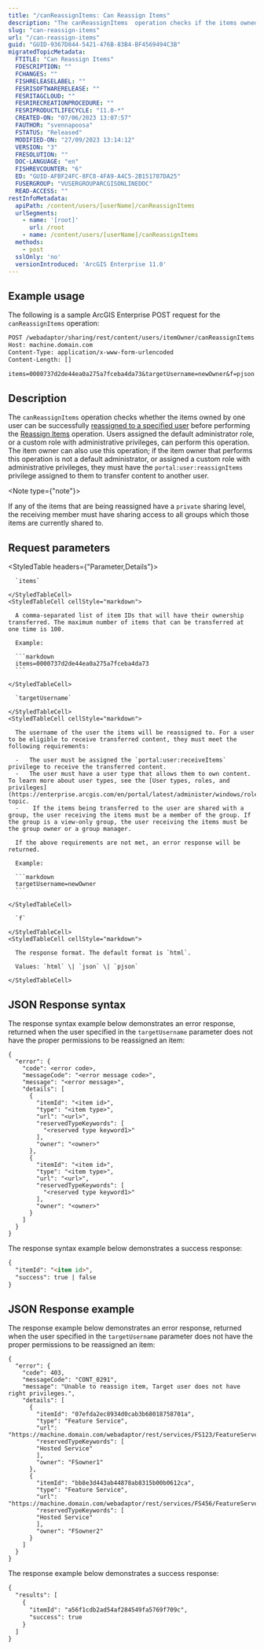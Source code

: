 ```yaml
---
title: "/canReassignItems: Can Reassign Items"
description: "The canReassignItems  operation checks if the items owned by one user can be successfully reassigned to a specified user."
slug: "can-reassign-items"
url: "/can-reassign-items"
guid: "GUID-9367D844-5421-476B-83B4-BF4569494C3B"
migratedTopicMetadata:
  FTITLE: "Can Reassign Items"
  FDESCRIPTION: ""
  FCHANGES: ""
  FISHRELEASELABEL: ""
  FESRISOFTWARERELEASE: ""
  FESRITAGCLOUD: ""
  FESRIRECREATIONPROCEDURE: ""
  FESRIPRODUCTLIFECYCLE: "11.0-*"
  CREATED-ON: "07/06/2023 13:07:57"
  FAUTHOR: "svennapoosa"
  FSTATUS: "Released"
  MODIFIED-ON: "27/09/2023 13:14:12"
  VERSION: "3"
  FRESOLUTION: ""
  DOC-LANGUAGE: "en"
  FISHREVCOUNTER: "6"
  ED: "GUID-AFBF24FC-8FC8-4FA9-A4C5-2B151787DA25"
  FUSERGROUP: "VUSERGROUPARCGISONLINEDOC"
  READ-ACCESS: ""
restInfoMetadata:
  apiPath: /content/users/[userName]/canReassignItems
  urlSegments:
    - name: '[root]'
      url: /root
    - name: /content/users/[userName]/canReassignItems
  methods:
    - post
  sslOnly: 'no'
  versionIntroduced: 'ArcGIS Enterprise 11.0'
---
```


## Example usage

The following is a sample ArcGIS Enterprise POST request for the `canReassignItems` operation:

```markdown
POST /webadaptor/sharing/rest/content/users/itemOwner/canReassignItems HTTP/1.1
Host: machine.domain.com
Content-Type: application/x-www-form-urlencoded
Content-Length: []

items=0000737d2de44ea0a275a7fceba4da73&targetUsername=newOwner&f=pjson
```

## Description

The `canReassignItems` operation checks whether the items owned by one user can be successfully [reassigned to a specified user](/reassign-items) before performing the [Reassign Items](/reassign-items) operation. Users assigned the default administrator role, or a custom role with administrative privileges, can perform this operation. The item owner can also use this operation; if the item owner that performs this operation is not a default administrator, or assigned a custom role with administrative privileges, they must have the `portal:user:reassignItems` privilege assigned to them to transfer content to another user.

<Note type={"note"}>

If any of the items that are being reassigned have a `private` sharing level, the receiving member must have sharing access to all groups which those items are currently shared to.

</Note>

## Request parameters

<StyledTable headers={"Parameter,Details"}>
  <StyledTableRow>
    <StyledTableCell cellStyle="markdown">

      `items` 

    </StyledTableCell>
    <StyledTableCell cellStyle="markdown">

      A comma-separated list of item IDs that will have their ownership transferred. The maximum number of items that can be transferred at one time is 100.

      Example:

      ```markdown
      items=0000737d2de44ea0a275a7fceba4da73
      ``` 

    </StyledTableCell>
  </StyledTableRow>
  <StyledTableRow>
    <StyledTableCell cellStyle="markdown">

      `targetUsername` 

    </StyledTableCell>
    <StyledTableCell cellStyle="markdown">

      The username of the user the items will be reassigned to. For a user to be eligible to receive transferred content, they must meet the following requirements:

      -   The user must be assigned the `portal:user:receiveItems` privilege to receive the transferred content.
      -   The user must have a user type that allows them to own content. To learn more about user types, see the [User types, roles, and privileges](https://enterprise.arcgis.com/en/portal/latest/administer/windows/roles.htm) topic.
      -    If the items being transferred to the user are shared with a group, the user receiving the items must be a member of the group. If the group is a view-only group, the user receiving the items must be the group owner or a group manager.

      If the above requirements are not met, an error response will be returned.

      Example:

      ```markdown
      targetUsername=newOwner
      ```

    </StyledTableCell>
  </StyledTableRow>
  <StyledTableRow>
    <StyledTableCell cellStyle="markdown">

      `f` 

    </StyledTableCell>
    <StyledTableCell cellStyle="markdown">

      The response format. The default format is `html`.

      Values: `html` \| `json` \| `pjson`

    </StyledTableCell>
  </StyledTableRow>
</StyledTable>

## JSON Response syntax

The response syntax example below demonstrates an error response, returned when the user specified in the `targetUsername` parameter does not have the proper permissions to be reassigned an item:

```other
{
  "error": {
    "code": <error code>,
    "messageCode": "<error message code>",
    "message": "<error message>",
    "details": [
      {
        "itemId": "<item id>",
        "type": "<item type>",
        "url": "<url>",
        "reservedTypeKeywords": [
          "<reserved type keyword1>"
        ],
        "owner": "<owner>"
      },
      {
        "itemId": "<item id>",
        "type": "<item type>",
        "url": "<url>",
        "reservedTypeKeywords": [
          "<reserved type keyword1>"
        ],
        "owner": "<owner>"
      }
    ]
  }
}
```

The response syntax example below demonstrates a success response:

```markdown
{
  "itemId": "<item id>",
  "success": true | false
}
```

## JSON Response example

The response example below demonstrates an error response, returned when the user specified in the `targetUsername` parameter does not have the proper permissions to be reassigned an item:

```other
{
  "error": {
    "code": 403,
    "messageCode": "CONT_0291",
    "message": "Unable to reassign item, Target user does not have right privileges.",
    "details": [
      {
        "itemId": "07efda2ec8934d0cab3b68018758701a",
        "type": "Feature Service",
        "url": "https://machine.domain.com/webadaptor/rest/services/FS123/FeatureServer",
        "reservedTypeKeywords": [
        "Hosted Service"
        ],
        "owner": "FSowner1"
      },
      {
        "itemId": "bb8e3d443ab44878ab8315b00b0612ca",
        "type": "Feature Service",
        "url": "https://machine.domain.com/webadaptor/rest/services/FS456/FeatureServer",
        "reservedTypeKeywords": [
        "Hosted Service"
        ],
        "owner": "FSowner2"
      }
    ]
  }
}
```

The response example below demonstrates a success response:

```markdown
{
  "results": [
    {
      "itemId": "a56f1cdb2ad54af284549fa5769f709c",
      "success": true
    }
  ]
}
```

 
